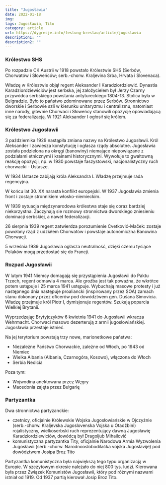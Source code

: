 ```yaml
---
title: "Jugosławia"
date: 2022-01-18
img: 
tags: Jugosławia, Tito
category: article
url: https://dygresje.info/festung-breslau/article/jugoslawia
description1: ""
description2: ""
---
```


<Europa />

### Królestwo SHS

Po rozpadzie CK Austrii w 1918 powstało Królestwie SHS (Serbów, Chorwatów i Słoweńców; serb.-chorw. Kraljevina Srba, Hrvata i Slovenaca).

Władzę w Królestwie objął regent Aleksander I Karadziordziewić. Dynastia Karadziordziewiciów jest serbska, jej założycielem był Jerzy Czarny przywódca serbskiego powstania antytureckiego 1804-13. Stolica była w Belgradzie. Było to państwo zdominowane przez Serbów. Stronnictwo dworskie i Serbowie szli w kierunku unitaryzmu i centralizmu, natomiast inne narody, głównie Chorwaci i Słoweńcy stanowili opozycję opowiadającą się za federalizacją. W 1921 Aleksander I ogłosił się królem.

### Królestwo Jugosławii

3 października 1929 nastąpiła zmiana nazwy na Królestwo Jugosławii. Król Aleksander I zawiesza konstytucję i ogłasza rządy absolutne. Jugosławia została podzielona na okręgi (banowiny) niemające niepowiązane z podziałami etnicznymi i krainami historycznymi. Wywołuje to gwałtowną reakcję opozycji, np. w 1930 powstaje faszystowski, nacjonalistyczny ruch chorwacki - Ustasze.

W 1934 Ustasze zabijają króla Aleksandra I. Władzę przejmuje rada regencyjna.

W końcu lat 30. XX narasta konflikt europejski. W 1937 Jugosławia zmienia front i zostaje stronnikiem włosko-niemieckim.

W 1939 sytuacja międzynarodowa królestwa staje się coraz bardziej niekorzystna. Zaczynają sie rozmowy stronnictwa dworskiego zniesieniu dominacji serbskiej, a nawet federalizacji.

26 sierpnia 1939 regent zatwierdza porozumienie Cvetković-Maček: zostaje powołany rząd z udziałem Chorwatów i powstaje autonomiczna Banowina Chorwacji.

5 września 1939 Jugosławia ogłasza neutralność, dzięki czemu tysiące Polaków mogą przedostać się do Francji.

### Rozpad Jugosławii

W lutym 1941 Niemcy domagają się przystąpienia Jugosławii do Paktu Trzech, regent odmawia 4 marca. Ale groźba jest tak poważna, że wkrótce potem ustępuje i 25 marca 1941 ustępuje. Wybuchają masowe protesty i już następnego dnia następuje proaliancki (inspirowany przez SOA) zamach stanu dokonany przez oficerów pod dowództwem gen. Dušana Simovicia. Władzę przejmuje król Piotr I, dymisjonuje regentów. Szukają poparcia Wielkiej Brytanii.

Wyprzedzając Brytyjczyków 6 kwietnia 1941 do Jugosławii wkracza Wehrmacht. Chorwaci masowo dezerterują z armii jugosłowiańskiej. Jugosławia przestaje istnieć.

Na jej terytorium powstają trzy nowe, marionetkowe państwa:

- Niezależne Państwo Chorwackie, zależne od Włoch, po 1943 od Niemiec
- Wielka Albania (Albania, Czarnogóra, Kosowo), włączona do Włoch
- Serbia Nedicia

<SeeAlso txt="Chorwacja" url="/festung-breslau/article/chorwacja" />

<SeeAlso txt="Serbia" url="/festung-breslau/article/serbia" />

Poza tym:

- Wojwodina anektowana przez Węgry
- Macedonia zajęta przez Bułgarię

### Partyzantka

Dwa stronnictwa partyzanckie:

- czetnicy, oficjalnie Królewskie Wojska Jugosłowiańskie w Ojczyźnie (serb.-chorw. Kraljevska Jugoslovenska Vojska u Otadžbini) rojalistyczny, wielkoserbski ruch reprezentujący dawną Jugosławię Karadziordziewiciów, dowódcą był Dragoljub Mihailović
- komunistyczna partyzantka Tity, oficjalnie Narodowa Armia Wyzwolenia Jugosławii (serb.-chorw. Narodnooslobodilačka vojska Jugoslavije) pod dowództwem Josipa Broz Tito

Partyzantka komunistyczna była największą tego typu organizacją w Europie. W szczytowym okresie należało do niej 800 tys. ludzi. Kierowana była przez Związek Komunistów Jugosławii, który pod różnymi nazwami istniał od 1919. Od 1937 partią kierował Josip Broz Tito.

